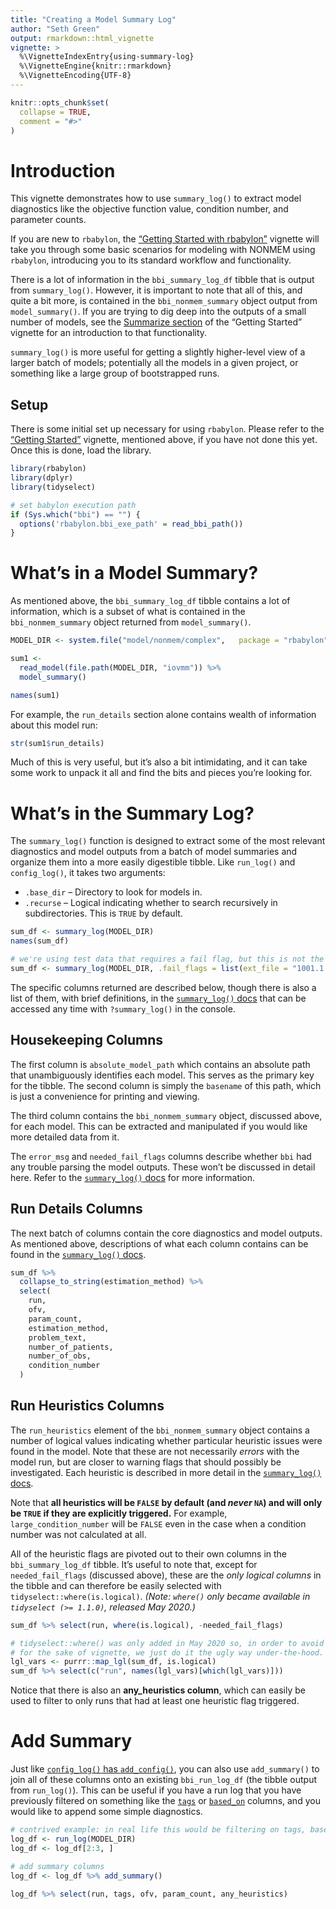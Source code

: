 ```yaml
---
title: "Creating a Model Summary Log"
author: "Seth Green"
output: rmarkdown::html_vignette
vignette: >
  %\VignetteIndexEntry{using-summary-log}
  %\VignetteEngine{knitr::rmarkdown}
  %\VignetteEncoding{UTF-8}
---
```


```r
knitr::opts_chunk$set(
  collapse = TRUE,
  comment = "#>"
)
```

# Introduction

This vignette demonstrates how to use `summary_log()` to extract model diagnostics like the objective function value, condition number, and parameter counts. 

If you are new to `rbabylon`, the ["Getting Started with rbabylon"](https://metrumresearchgroup.github.io/rbabylon/articles/getting-started.html) vignette will take you through some basic scenarios for modeling with NONMEM using `rbabylon`, introducing you to its standard workflow and functionality.

There is a lot of information in the `bbi_summary_log_df` tibble that is output from `summary_log()`. However, it is important to note that all of this, and quite a bit more, is contained in the `bbi_nonmem_summary` object output from `model_summary()`. If you are trying to dig deep into the outputs of a small number of models, see the [Summarize section](https://metrumresearchgroup.github.io/rbabylon/articles/getting-started.html#summarize-model) of the "Getting Started" vignette for an introduction to that functionality. 

`summary_log()` is more useful for getting a slightly higher-level view of a larger batch of models; potentially all the models in a given project, or something like a large group of bootstrapped runs.

## Setup

There is some initial set up necessary for using `rbabylon`. Please refer to the ["Getting Started"](https://metrumresearchgroup.github.io/rbabylon/articles/getting-started.html#setup) vignette, mentioned above, if you have not done this yet. Once this is done, load the library.

```r
library(rbabylon)
library(dplyr)
library(tidyselect)
```

```r
# set babylon execution path
if (Sys.which("bbi") == "") {
  options('rbabylon.bbi_exe_path' = read_bbi_path())
}
```

# What's in a Model Summary?

As mentioned above, the `bbi_summary_log_df` tibble contains a lot of information, which is a subset of what is contained in the `bbi_nonmem_summary` object returned from `model_summary()`.

```r
MODEL_DIR <- system.file("model/nonmem/complex",   package = "rbabylon")

sum1 <- 
  read_model(file.path(MODEL_DIR, "iovmm")) %>%
  model_summary()

names(sum1)
```

For example, the `run_details` section alone contains wealth of information about this model run:

```r
str(sum1$run_details)
```

Much of this is very useful, but it's also a bit intimidating, and it can take some work to unpack it all and find the bits and pieces you're looking for.

# What's in the Summary Log?

The `summary_log()` function is designed to extract some of the most relevant diagnostics and model outputs from a batch of model summaries and organize them into a more easily digestible tibble. Like `run_log()` and `config_log()`, it takes two arguments:

* `.base_dir` -- Directory to look for models in.
* `.recurse` -- Logical indicating whether to search recursively in subdirectories. This is `TRUE` by default.

```r
sum_df <- summary_log(MODEL_DIR)
names(sum_df)
```

```r
# we're using test data that requires a fail flag, but this is not the focus of this vignette so we hide it.
sum_df <- summary_log(MODEL_DIR, .fail_flags = list(ext_file = "1001.1.TXT"))
```

The specific columns returned are described below, though there is also a list of them, with brief definitions, in the [`summary_log()` docs](https://metrumresearchgroup.github.io/rbabylon/reference/summary_log.html) that can be accessed any time with `?summary_log()` in the console.

## Housekeeping Columns

The first column is `absolute_model_path` which contains an absolute path that unambiguously identifies each model. This serves as the primary key for the tibble. The second column is simply the `basename` of this path, which is just a convenience for printing and viewing.

The third column contains the `bbi_nonmem_summary` object, discussed above, for each model. This can be extracted and manipulated if you would like more detailed data from it.

The `error_msg` and `needed_fail_flags` columns describe whether `bbi` had any trouble parsing the model outputs. These won't be discussed in detail here. Refer to the [`summary_log()` docs](https://metrumresearchgroup.github.io/rbabylon/reference/summary_log.html) for more information.

## Run Details Columns

The next batch of columns contain the core diagnostics and model outputs. As mentioned above, descriptions of what each column contains can be found in the [`summary_log()` docs](https://metrumresearchgroup.github.io/rbabylon/reference/summary_log.html).

```r
sum_df %>% 
  collapse_to_string(estimation_method) %>%
  select(
    run,
    ofv, 
    param_count, 
    estimation_method, 
    problem_text, 
    number_of_patients, 
    number_of_obs, 
    condition_number
  )
```

## Run Heuristics Columns

The `run_heuristics` element of the `bbi_nonmem_summary` object contains a number of logical values indicating whether particular heuristic issues were found in the model. Note that these are not necessarily _errors_ with the model run, but are closer to warning flags that should possibly be investigated. Each heuristic is described in more detail in the [`summary_log()` docs](https://metrumresearchgroup.github.io/rbabylon/reference/summary_log.html). 

Note that **all heuristics will be `FALSE` by default (and _never_ `NA`) and will only be `TRUE` if they are explicitly triggered.** For example, `large_condition_number` will be `FALSE` even in the case when a condition number was not calculated at all.

All of the heuristic flags are pivoted out to their own columns in the `bbi_summary_log_df` tibble. It's useful to note that, except for `needed_fail_flags` (discussed above), these are the _only logical columns_ in the tibble and can therefore be easily selected with `tidyselect::where(is.logical)`. _(Note: `where()` only became available in `tidyselect (>= 1.1.0)`, released May 2020.)_

```r
sum_df %>% select(run, where(is.logical), -needed_fail_flags)
```
```r
# tidyselect::where() was only added in May 2020 so, in order to avoid having to bump our "oldest supported"
# for the sake of vignette, we just do it the ugly way under-the-hood.
lgl_vars <- purrr::map_lgl(sum_df, is.logical)
sum_df %>% select(c("run", names(lgl_vars)[which(lgl_vars)]))
```

Notice that there is also an **any_heuristics column**, which can easily be used to filter to only runs that had at least one heuristic flag triggered.

# Add Summary

Just like [`config_log()` has `add_config()`](https://metrumresearchgroup.github.io/rbabylon/articles/using-based-on.html#checking-if-models-are-up-to-date-with-config_log), you can also use `add_summary()` to join all of these columns onto an existing `bbi_run_log_df` (the tibble output from `run_log()`). This can be useful if you have a run log that you have previously filtered on something like the [`tags`](https://metrumresearchgroup.github.io/rbabylon/articles/getting-started.html#filtering-tags-example) or [`based_on`](https://metrumresearchgroup.github.io/rbabylon/articles/using-based-on.html#filtering-tags-example) columns, and you would like to append some simple diagnostics.


```r
# contrived example: in real life this would be filtering on tags, based_on, etc.
log_df <- run_log(MODEL_DIR)
log_df <- log_df[2:3, ]

# add summary columns
log_df <- log_df %>% add_summary()

log_df %>% select(run, tags, ofv, param_count, any_heuristics)
```
